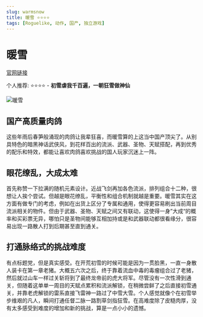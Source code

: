 ```yaml
---
slug: warmsnow
title: 暖雪 ⭐️⭐️⭐️⭐️
tags: [Roguelike, 动作, 国产, 独立游戏]
---
```


# 暖雪

[官网链接](https://game.bilibili.com/warmsnow/)

个人推荐: ⭐️⭐️⭐️⭐️ - **初雪虐我千百遍，一朝狂雪做神仙**

![暖雪](./warmsnow.jpeg)

<!--truncate-->

## 国产高质量肉鸽

这些年雨后春笋般涌现的肉鸽让我辈狂喜，而暖雪算的上这当中国产顶尖了。从别具特色的暗黑神话武侠风，到花样百出的流派、武器、圣物、天赋搭配，再到优秀的配乐和特效，都能让喜欢肉鸽喜欢挑战的国人玩家沉迷上一阵。

<IFramePlayer source="//player.bilibili.com/player.html?aid=935742435&bvid=BV1mT4y117fz&cid=484430736&page=1"/>

## 眼花缭乱，大成太难

首先称赞一下拉满的随机元素设计。近战飞剑再加各色流派，排列组合十二种，很想让人挨个尝试。但越是眼花缭乱，平衡性和组合机制就越是重要。暖雪其实在这方面有做专门的考虑，例如在出货上区分了专属和通用，使得更容易刷出当前周目流派相关的物件。但由于武器、圣物、天赋之间又有联动，这使得一身”大成“的概率和买彩票无异，哪怕只是圣物间能够互相加持或是和武器联动都很看缘分，很容易出现一路散人打到后期甚至直到通关。

## 打通脉络式的挑战难度

有点标题党，但是真实感受。在开荒初雪的时候可能是因为一贯脸黑，一直一身散人装卡在第一章老猪。大概五六次之后，终于靠着流血中毒的毒瘤组合过了老猪，然后就过山车一样过关斩将到了最终龙帝前的虎大将军。尽管没有一次性滑到通关，但随着这单单一周目的天赋点累积和流派解锁，在稍微尝鲜了之后直接初雪通关，并靠老虎解锁的雷系直接飞雷神一路过了中雪大雪。个人感觉就像个在初雪举步维艰的凡人，瞬间打通任督二脉一路割草剑指狂雪。在高难度除了皮糙肉厚，没有太多感受到难度的增加和新的挑战，算是一点小小的遗憾。
